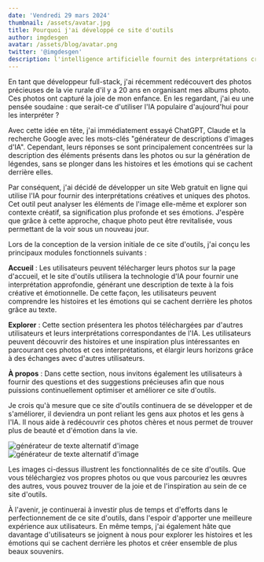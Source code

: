 ```yaml
---
date: 'Vendredi 29 mars 2024'
thumbnail: /assets/avatar.jpg
title: Pourquoi j'ai développé ce site d'outils
author: imgdesgen
avatar: /assets/blog/avatar.png
twitter: '@imgdesgen'
description: l'intelligence artificielle fournit des interprétations créatives et uniques des photos, en explorant les histoires et les émotions qui se cachent derrière elles, donnant à chaque photo une nouvelle vie.
---
```


En tant que développeur full-stack, j'ai récemment redécouvert des photos précieuses de la vie rurale d'il y a 20 ans en organisant mes albums photo. Ces photos ont capturé la joie de mon enfance. En les regardant, j'ai eu une pensée soudaine : que serait-ce d'utiliser l'IA populaire d'aujourd'hui pour les interpréter ?

Avec cette idée en tête, j'ai immédiatement essayé ChatGPT, Claude et la recherche Google avec les mots-clés "générateur de descriptions d'images d'IA". Cependant, leurs réponses se sont principalement concentrées sur la description des éléments présents dans les photos ou sur la génération de légendes, sans se plonger dans les histoires et les émotions qui se cachent derrière elles.

Par conséquent, j'ai décidé de développer un site Web gratuit en ligne qui utilise l'IA pour fournir des interprétations créatives et uniques des photos. Cet outil peut analyser les éléments de l'image elle-même et explorer son contexte créatif, sa signification plus profonde et ses émotions. J'espère que grâce à cette approche, chaque photo peut être revitalisée, vous permettant de la voir sous un nouveau jour.

Lors de la conception de la version initiale de ce site d'outils, j'ai conçu les principaux modules fonctionnels suivants :

**Accueil** : Les utilisateurs peuvent télécharger leurs photos sur la page d'accueil, et le site d'outils utilisera la technologie d'IA pour fournir une interprétation approfondie, générant une description de texte à la fois créative et émotionnelle. De cette façon, les utilisateurs peuvent comprendre les histoires et les émotions qui se cachent derrière les photos grâce au texte.

**Explorer** : Cette section présentera les photos téléchargées par d'autres utilisateurs et leurs interprétations correspondantes de l'IA. Les utilisateurs peuvent découvrir des histoires et une inspiration plus intéressantes en parcourant ces photos et ces interprétations, et élargir leurs horizons grâce à des échanges avec d'autres utilisateurs.

**À propos** : Dans cette section, nous invitons également les utilisateurs à fournir des questions et des suggestions précieuses afin que nous puissions continuellement optimiser et améliorer ce site d'outils.

Je crois qu'à mesure que ce site d'outils continuera de se développer et de s'améliorer, il deviendra un pont reliant les gens aux photos et les gens à l'IA. Il nous aide à redécouvrir ces photos chères et nous permet de trouver plus de beauté et d'émotion dans la vie.

<div style={{ display: 'flex', justifyContent: 'space-between' }}>  
  <img src="/assets/blog/wps.webp" alt="générateur de texte alternatif d'image" style={{ width: '45%', height: 'auto' }} />  
  <img src="/assets/blog/home.webp" alt="générateur de texte alternatif d'image" style={{ width: '45%', height: 'auto' }} />  
</div> 

Les images ci-dessus illustrent les fonctionnalités de ce site d'outils. Que vous téléchargiez vos propres photos ou que vous parcouriez les œuvres des autres, vous pouvez trouver de la joie et de l'inspiration au sein de ce site d'outils.

À l'avenir, je continuerai à investir plus de temps et d'efforts dans le perfectionnement de ce site d'outils, dans l'espoir d'apporter une meilleure expérience aux utilisateurs. En même temps, j'ai également hâte que davantage d'utilisateurs se joignent à nous pour explorer les histoires et les émotions qui se cachent derrière les photos et créer ensemble de plus beaux souvenirs.